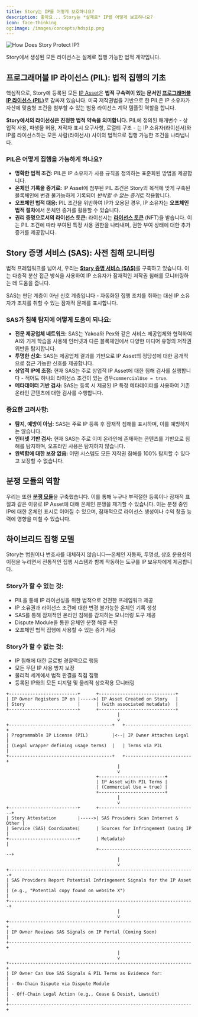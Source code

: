 ```yaml
---
title: Story는 IP를 어떻게 보호하나요?
description: 좋아요... Story는 *실제로* IP를 어떻게 보호하나요?
icon: face-thinking
og:image: /images/concepts/hdspip.png
---
```


<Frame>
  <img src="/images/concepts/hdspip.png" alt="How Does Story Protect IP?" />
</Frame>

<Tip>Story에서 생성된 모든 라이선스는 실제로 집행 가능한 법적 계약입니다.</Tip>

## 프로그래머블 IP 라이선스 (PIL): 법적 집행의 기초

핵심적으로, Story에 등록된 모든 [IP Asset](/concepts/ip-asset)은 **법적 구속력이 있는 문서인 [프로그래머블 IP 라이선스 (PIL)](/concepts/programmable-ip-license)**&#xB85C; 감싸져 있습니다. 미국 저작권법을 기반으로 한 PIL은 IP 소유자가 자산에 맞춤형 조건을 첨부할 수 있는 범용 라이선스 계약 템플릿 역할을 합니다.

**Story에서의 라이선싱은 진정한 법적 약속을 의미합니다.** PIL에 정의된 매개변수 - 상업적 사용, 파생물 허용, 저작자 표시 요구사항, 로열티 구조 - 는 IP 소유자(라이선서)와 IP를 라이선스하는 모든 사람(라이선시) 사이의 법적으로 집행 가능한 조건을 나타냅니다.

### PIL은 어떻게 집행을 가능하게 하나요?

* **명확한 법적 조건:** PIL은 IP 소유자가 사용 규칙을 정의하는 표준화된 방법을 제공합니다.
* **온체인 기록을 증거로:** IP Asset에 첨부된 PIL 조건은 Story의 목적에 맞게 구축된 블록체인에 변경 불가능하게 기록되어 *반박할 수 없는 증거*로 작용합니다.
* **오프체인 법적 대응:** PIL 조건을 위반하여 IP가 오용된 경우, IP 소유자는 **오프체인 법적 절차**에서 온체인 증거를 활용할 수 있습니다.
* **권리 증명으로서의 라이선스 토큰:** 라이선시는 [**라이선스 토큰**](/concepts/licensing-module/license-token) (NFT)을 받습니다. 이는 PIL 조건에 따라 부여된 특정 사용 권한을 나타내며, 권한 부여 상태에 대한 추가 증거를 제공합니다.

## Story 증명 서비스 (SAS): 사전 침해 모니터링

법적 프레임워크를 넘어서, 우리는 [**Story 증명 서비스 (SAS)**](/concepts/story-attestation-service)를 구축하고 있습니다. 이는 다층적 분산 접근 방식을 사용하여 IP 소유자가 잠재적인 저작권 침해를 모니터링하는 데 도움을 줍니다.

<Note>
  SAS는 판단 계층이 아닌 신호 계층입니다 - 자동화된 집행 조치를 취하는 대신 IP 소유자가 조치를 취할 수 있는 잠재적 문제를 표시합니다.
</Note>

### SAS가 침해 탐지에 어떻게 도움이 되나요:

* **전문 제공업체 네트워크:** SAS는 Yakoa와 Pex와 같은 서비스 제공업체와 협력하여 AI와 기계 학습을 사용해 인터넷과 다른 블록체인에서 다양한 미디어 유형의 저작권 위반을 탐지합니다.
* **투명한 신호:** SAS는 제공업체 결과를 기반으로 IP Asset의 정당성에 대한 공개적으로 접근 가능한 신호를 제공합니다.
* **상업적 IP에 초점:** 현재 SAS는 주로 상업적 IP Asset에 대한 침해 검사를 실행합니다 - 적어도 하나의 라이선스 조건이 있는 경우`commercialUse = true`.
* **메타데이터 기반 검사:** SAS는 등록 시 제공된 IP 특정 메타데이터를 사용하여 기존 온라인 콘텐츠에 대한 검사를 수행합니다.

### 중요한 고려사항:

* **탐지, 예방이 아님:** SAS는 주로 IP 등록 후 잠재적 침해를 표시하며, 이를 예방하지는 않습니다.
* **인터넷 기반 검사:** 현재 SAS는 주로 이미 온라인에 존재하는 콘텐츠를 기반으로 침해를 탐지하며, 오프라인 사용은 탐지하지 않습니다.
* **완벽함에 대한 보장 없음:** 어떤 시스템도 모든 저작권 침해를 100% 탐지할 수 있다고 보장할 수 없습니다.

## 분쟁 모듈의 역할

우리는 또한 [**분쟁 모듈**](/concepts/dispute-module)을 구축했습니다. 이를 통해 누구나 부적절한 등록이나 잠재적 표절과 같은 이유로 IP Asset에 대해 온체인 분쟁을 제기할 수 있습니다. 이는 분쟁 중인 IP에 대한 온체인 표시로 이어질 수 있으며, 잠재적으로 라이선스 생성이나 수익 창출 능력에 영향을 미칠 수 있습니다.

## 하이브리드 집행 모델

<Note>
  Story는 법원이나 변호사를 대체하지 않습니다—온체인 자동화, 투명성, 상호 운용성의 이점을 누리면서 전통적인 집행 시스템과 함께 작동하는 도구를 IP 보유자에게 제공합니다.
</Note>

### Story가 할 수 있는 것:

* PIL을 통해 IP 라이선싱을 위한 법적으로 건전한 프레임워크 제공
* IP 소유권과 라이선스 조건에 대한 변경 불가능한 온체인 기록 생성
* SAS를 통해 잠재적인 온라인 침해를 감지하는 모니터링 도구 제공
* Dispute Module을 통한 온체인 분쟁 해결 촉진
* 오프체인 법적 집행에 사용할 수 있는 증거 제공

### Story가 할 수 없는 것:

* IP 침해에 대한 글로벌 경찰력으로 행동
* 모든 무단 IP 사용 방지 보장
* 물리적 세계에서 법적 판결을 직접 집행
* 등록된 IP와의 모든 디지털 및 물리적 상호작용 모니터링

```
+--------------------------+      +-----------------------------+
| IP Owner Registers IP on |----->| IP Asset Created on Story   |
| Story                    |      | (with associated metadata)  |
+--------------------------+      +-----------------------------+
                                          |
                                          v
+---------------------------------------+   +-------------------------+
| Programmable IP License (PIL)         |<--| IP Owner Attaches Legal |
| (Legal wrapper defining usage terms)  |   | Terms via PIL           |
+---------------------------------------+   +-------------------------+
                                          |
                                          v
                                  +-------------------------+
                                  | IP Asset with PIL Terms |
                                  | (Commercial Use = true) |
                                  +-------------------------+
                                          |
                                          v
+--------------------------+      +-------------------------------------+
| Story Attestation        |----->| SAS Providers Scan Internet & Other |
| Service (SAS) Coordinates|      | Sources for Infringement (using IP  |
+--------------------------+      | Metadata)                           |
                                  +-------------------------------------+
                                          |
                                          v
+----------------------------------------------------------------------+
| SAS Providers Report Potential Infringement Signals for the IP Asset |
| (e.g., "Potential copy found on website X")                          |
+----------------------------------------------------------------------+
                                          |
                                          v
+---------------------------------------------------------------------+
| IP Owner Reviews SAS Signals on IP Portal (Coming Soon)             |
+---------------------------------------------------------------------+
                                          |
                                          v
+---------------------------------------------------------------------+
| IP Owner Can Use SAS Signals & PIL Terms as Evidence for:           |
| - On-Chain Dispute via Dispute Module                               |
| - Off-Chain Legal Action (e.g., Cease & Desist, Lawsuit)            |
+---------------------------------------------------------------------+

```
